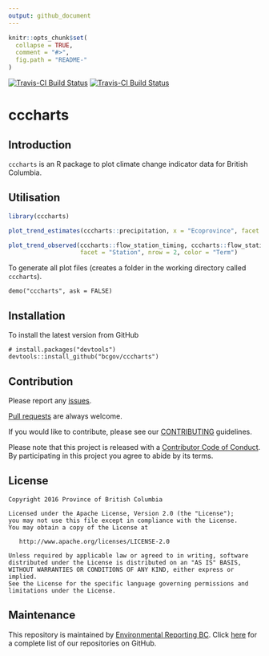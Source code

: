 ```yaml
---
output: github_document
---
```


<!-- README.md is generated from README.Rmd. Please edit that file -->

```r
knitr::opts_chunk$set(
  collapse = TRUE,
  comment = "#>",
  fig.path = "README-"
)
```

[![Travis-CI Build Status](http://bcdevexchange.org/badge/2.svg)](https://github.com/BCDevExchange/docs/blob/master/discussion/projectstates.md)
[![Travis-CI Build Status](https://travis-ci.org/bcgov/cccharts.svg?branch=master)](https://travis-ci.org/bcgov/cccharts)

# cccharts

## Introduction

`cccharts` is an R package to plot climate change indicator data for British Columbia.

## Utilisation

```r
library(cccharts)

plot_trend_estimates(cccharts::precipitation, x = "Ecoprovince", facet = "Season", nrow = 2)
```

```r
plot_trend_observed(cccharts::flow_station_timing, cccharts::flow_station_timing_observed, 
                    facet = "Station", nrow = 2, color = "Term")
```

To generate all plot files (creates a folder in the working directory called `cccharts`).
```
demo("cccharts", ask = FALSE)
```

## Installation

To install the latest version from GitHub
```
# install.packages("devtools")
devtools::install_github("bcgov/cccharts")
```

## Contribution

Please report any [issues](https://github.com/bcgov/cccharts/issues).

[Pull requests](https://github.com/bcgov/cccharts/pulls) are always welcome.

If you would like to contribute, please see our [CONTRIBUTING](CONTRIBUTING.md) guidelines.

Please note that this project is released with a [Contributor Code of Conduct](CODE_OF_CONDUCT.md). By participating in this project you agree to abide by its terms.

## License

    Copyright 2016 Province of British Columbia

    Licensed under the Apache License, Version 2.0 (the "License");
    you may not use this file except in compliance with the License.
    You may obtain a copy of the License at 

       http://www.apache.org/licenses/LICENSE-2.0

    Unless required by applicable law or agreed to in writing, software
    distributed under the License is distributed on an "AS IS" BASIS,
    WITHOUT WARRANTIES OR CONDITIONS OF ANY KIND, either express or implied.
    See the License for the specific language governing permissions and
    limitations under the License.

## Maintenance

This repository is maintained by [Environmental Reporting BC](http://www2.gov.bc.ca/gov/content?id=FF80E0B985F245CEA62808414D78C41B). Click [here](https://github.com/bcgov/EnvReportBC-RepoList) for a complete list of our repositories on GitHub.

